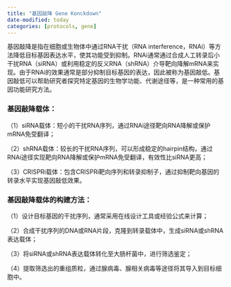 ```yaml
---
title: "基因敲降 Gene Konckdown"
date-modified: today
categories: [protocols, gene]
---
```




基因敲降是指在细胞或生物体中通过RNA干扰（RNA interference，RNAi）等方法降低目标基因表达水平，使其功能受到抑制。RNAi通常通过合成人工转录后小干扰RNA（siRNA）或利用稳定的反义RNA（shRNA）介导靶向降解mRNA来实现。由于RNAi的效果通常是部分抑制目标基因的表达，因此被称为基因敲低。基因敲低可以帮助研究者探究特定基因的生物学功能、代谢途径等，是一种常用的基因功能研究方法。

### **基因敲降载体：**

（1）siRNA载体：短小的干扰RNA序列，通过RNAi途径靶向RNA降解或保护mRNA免受翻译；

（2）shRNA载体：较长的干扰RNA序列，可以形成稳定的hairpin结构，通过RNAi途径实现靶向RNA降解或保护mRNA免受翻译，有效性比siRNA更高；

（3）CRISPRi载体：包含CRISPRi靶向序列和转录抑制子，通过抑制靶向基因的转录水平实现基因敲低效果。

### **基因敲降载体的构建方法：**

（1）设计目标基因的干扰序列，通常采用在线设计工具或经验公式来计算；

（2）合成干扰序列的DNA或RNA片段，克隆到转录载体中，生成siRNA或shRNA表达载体；

（3）将siRNA或shRNA表达载体转化至大肠杆菌中，进行筛选鉴定；

（4）提取筛选出的重组质粒，通过腺病毒、腺相关病毒等途径将其导入到目标细胞中。
